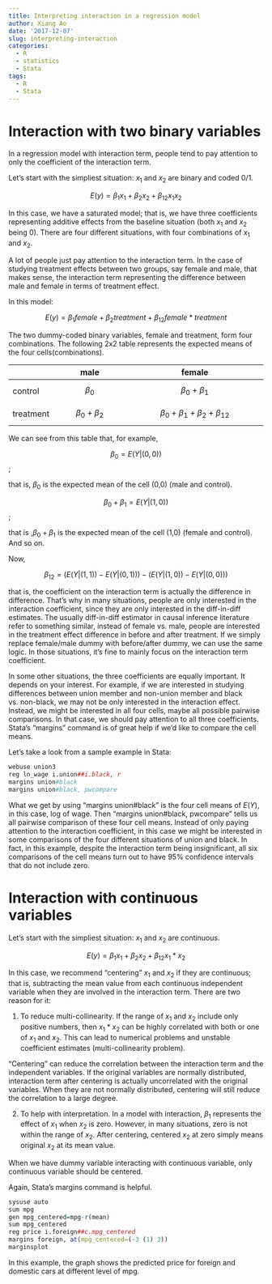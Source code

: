 ```yaml
---
title: Interpreting interaction in a regression model
author: Xiang Ao
date: '2017-12-07'
slug: interpreting-interaction
categories:
  - R 
  - statistics
  - Stata
tags:
  - R
  - Stata
---
```



# Interaction with two binary variables 

In a regression model with interaction term, people tend to pay attention to only the coefficient of the interaction term.  

Let's start with the simpliest situation: $x_1$ and $x_2$ are binary and coded 0/1.

$$ E(y) = \beta_1 x_1 + \beta_2 x_2 + \beta_{12} x_1x_2 $$

In this case, we have a saturated model; that is, we have three coefficients representing additive effects from the baseline situation (both $x_1$ and $x_2$ being 0).  There are four different situations, with four combinations of $x_1$ and $x_2$.  


A lot of people just pay attention to the interaction term.   In the case of studying treatment effects between two groups, say female and male, that makes sense, the interaction term representing the difference between male and female in terms of treatment effect.

In this model:

$$ E(y) = \beta_1 female + \beta_2 treatment + \beta_{12} female*treatment $$

The two dummy-coded binary variables, female and treatment, form four combinations.  The following 2x2 table represents the expected means of the four cells(combinations).


|               |  male                   |  female                                        |
| ------------- |:-----------------------:|:----------------------------------------------:|
| control       |  $$ \beta_0 $$          |  $$ \beta_0 + \beta_1 $$                        |
| treatment     | $$ \beta_0 + \beta_2 $$ |  $$ \beta_0 + \beta_1 + \beta_2 + \beta_{12}$$ |

We can see from this table that, for example,

$$\beta_0=E(Y|(0,0))$$;

that is, $\beta_0$ is the expected mean of the cell (0,0) (male and control).

$$\beta_0 + \beta_1 =E(Y|(1,0))$$;

that is ,$\beta_0 + \beta_1$ is the expected mean of the cell (1,0) (female and control).  And so on.

Now,

$$ \beta_{12} = (E(Y|(1,1))-E(Y|(0,1)))-(E(Y|(1,0))-E(Y|(0,0))) $$

that is, the coefficient on the interaction term is actually the difference in difference.  That's why in many situations, people are only interested in the interaction coefficient, since they are only interested in the diff-in-diff estimates.  The usually diff-in-diff estimator in causal inference literature refer to something similar, instead of female vs. male, people are interested in the treatment effect difference in before and after treatment.  If we simply replace female/male dummy with before/after dummy, we can use the same logic.  In those situations, it's fine to mainly focus on the interaction term coefficient.


In some other situations, the three coefficients are equally important.  It depends on your interest.  For example, if we are interested in studying differences between union member and non-union member and black vs. non-black, we may not be only interested in the interaction effect.  Instead, we might be interested in all four cells, maybe all possible pairwise comparisons.  In that case, we should pay attention to all three coefficients.  Stata's "margins" command is of great help if we'd like to compare the cell means.

Let's take a look from a sample example in Stata:

```r
webuse union3
reg ln_wage i.union##i.black, r
margins union#black
margins union#black, pwcompare

```

What we get by using "margins union#black" is the four cell means of $E(Y)$, in this case, log of wage.  Then "margins union#black, pwcompare" tells us all pairwise comparison of these four cell means.  Instead of only paying attention to the interaction coefficient, in this case we might be interested in some comparisons of the four different situations of union and black.  In fact, in this example, despite the interaction term being insignificant, all six comparisons of the cell means turn out to have 95% confidence intervals that do not include zero.


# Interaction with continuous variables


Let's start with the simpliest situation: $x_1$ and $x_2$ are continuous.

$$ E(y) = \beta_1 x_1 + \beta_2 x_2 + \beta_{12} x_1*x_2 $$

In this case, we recommend "centering" $x_1$ and $x_2$ if they are continuous; that is, subtracting the mean value from each continuous independent variable when they are involved in the interaction term.  There are two reason for it:

1. To reduce multi-collinearity.  If the range of $x_1$ and $x_2$ include only positive numbers, then $x_1*x_2$  can be highly correlated with both or one of $x_1$ and $x_2$.  This can lead to numerical problems and unstable coefficient estimates (multi-collinearity problem).

"Centering" can reduce the correlation between the interaction term and the independent variables.  If the original variables are normally distributed, interaction term after centering is actually uncorrelated with the original variables.  When they are not normally distributed, centering will still reduce the correlation to a large degree.

2. To help with interpretation.  In a model with interaction, $\beta_1$ represents the effect of $x_1$ when $x_2$ is zero.  However, in many situations, zero is not within the range of $x_2$.  After centering, centered $x_2$ at zero simply means original $x_2$ at its mean value.

When we have dummy variable interacting with continuous variable, only continuous variable should be centered.

Again, Stata's margins command is helpful.


```r
sysuse auto
sum mpg
gen mpg_centered=mpg-r(mean)
sum mpg_centered
reg price i.foreign##c.mpg_centered
margins foreign, at(mpg_centered=(-3 (1) 3))
marginsplot

```

In this example, the graph shows the predicted price for foreign and domestic cars at different level of mpg.


